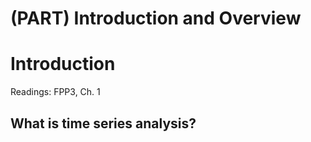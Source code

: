 # (PART) Introduction and Overview {-} 

# Introduction {#intro}

Readings: FPP3, Ch. 1

## What is time series analysis?





